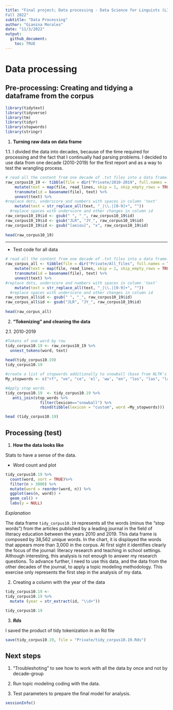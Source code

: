 ```yaml
---
title: "Final project; Data processing - Data Science for Linguists (LING 2340)
Fall 2022"
subtitle: "Data Processing"
author: "Gianina Morales"
date: "11/3/2022"
output:
  github_document:
    toc: TRUE
---
```

# Data processing

## Pre-processing: Creating and tidying a dataframe from the corpus
```r
library(tidytext)
library(tidyverse)
library(tm)
library(tidyr)
library(stopwords)
library(stringr)

```

1. **Turning raw data on data frame**

1.1. I divided the data into decades, because of the time required for processing and the fact that I continually had parsing problems. I decided to use data from one decade (2010-2019) for the first report and as a way to test the wrangling process.

```r
# read all the content from one decade of .txt files into a data frame.
raw_corpus10_19 <- tibble(file = dir("Private/2010-2019", full.names = TRUE))%>%
    mutate(text = map(file, read_lines, skip = 1, skip_empty_rows = TRUE, n_max = Inf,locale = default_locale(), na = character(), num_threads = readr_threads(), progress = show_progress())) %>%
    transmute(id = basename(file), text) %>%
    unnest(text) %>%
#replace dots, underscore and numbers with spaces in column 'text'
    mutate(text = str_replace_all(text, "_|\\.|[0-9]+", "")) 
  #replace spaces with underscore and other changes in column id
raw_corpus10_19$id <- gsub(" ", "_", raw_corpus10_19$id) 
raw_corpus10_19$id <- gsub("JLR", "JY_", raw_corpus10_19$id)
raw_corpus10_19$id <- gsub("[aeiou]", "x", raw_corpus10_19$id)
  
head(raw_corpus10_19) 
```

-------------------------------------------------
* Test code for all data

```r
# read all the content from one decade of .txt files into a data frame.
raw_corpus_all <- tibble(file = dir("Private/All_files", full.names = TRUE))%>%
    mutate(text = map(file, read_lines, skip = 1, skip_empty_rows = TRUE, n_max = Inf,locale = default_locale(), na = character(), num_threads = readr_threads(), progress = show_progress())) %>%
    transmute(id = basename(file), text) %>%
    unnest(text) %>% 
#replace dots, underscore and numbers with spaces in column 'text'
    mutate(text = str_replace_all(text, "_|\\.|[0-9]+", "")) 
  #replace spaces with underscore and other changes in column id
raw_corpus_all$id <- gsub(" ", "_", raw_corpus10_19$id) 
raw_corpus_all$id <- gsub("JLR", "JY_", raw_corpus10_19$id)
  
head(raw_corpus_all) 
```

2. **"Tokenizing" and cleaning the data**

2.1. 2010-2019

```r
#Tokens of one word by row
tidy_corpus10.19 <- raw_corpus10_19 %>%
  unnest_tokens(word, text) 
  
head(tidy_corpus10.19)
tidy_corpus10.19

#create a list of stopwords additionally to snowball (base from NLTK's to eliminate "giberish" and similar)
My_stopwords <- c("rf", "ve", "ce", 'el', 'ww', "en", "los", "las", "la", "de", "del", "--", "---", "0o", "0s", "3a", "3b", "3d", "6b", "6o", "a", "a1", "a2", "a3", "a4", "ab", "ag", "aj", "0o", "0s", "3a", "3b", "3d", "6b", "6o", "a", "a1", "a2", "a3", "a4", "ab", "abst", "ac", "ad", "adj", "ae", "af", "ag", "ah", "ain", "aj", "al", "all", "ao", "ap", "ar", "av","aw", "ax", "ay", "az", "b", "b1", "b2", "b3", "ba", "bc", "bd", "be", "bi", "bj", "bk", "bl", "bn", "bp", "br", "bs", "bt", "bu", "bx", "by", "c", "c1", "c2", "c3", "ca", "cc", "cd", "ce", "cf", "cg", "ch", "ci", "cit", "cj", "cl", "cm",  "cn", "co", "com", "con", "cp", "cq", "cr", "cs", "c's", "ct", "cu", "cv", "cx", "cy", "cz", "d", "d2", "da", "dc", "dd", "de", "df", "di", "dj", "dk", "dl", "don", "dp", "dr", "ds", "dt", "du", "dx", "dy", "e", "e2", "e3", "ea", "ec", "ed", "edu", "ee", "ef", "eg", "ei", "ej", "el", "em", "en", "eo", "ep", "eq", "er", "es", "est", "et", "et-al", "etc", "eu", "ev", "ex", "ey", "f", "f2", "fa", "fc", "ff", "fi", "fj", "fl", "fn", "fo", "fr", "fs", "ft", "fu", "fy", "g", "ga", "ge", "gi", "gj", "gl", "go", "gr", "gs", "gy", "h", "h2", "h3", "hh", "hi", "hj", "ho", "hr", "hs", "http", "hu", "hy", "i", "i2", "i3", "i4", "i6", "i7", "i8", "ia", "ib", "ibid", "ic", "id", "i'd", "ie", "if", "ig", "ih", "ii", "ij", "il", "in", "inc", "io", "ip", "iq", "ir", "itd", "iv", "ix", "iy", "iz", "j", "jj", "jr", "js", "jt", "ju", "k", "ke", "kg", "kj", "km", "ko", "l", "l2", "la", "lb", "lc", "le", "les", "lf",  "lj", "ll", "ll", "ln", "lo", "los", "lr", "ls", "lt", "ltd", "m", "m2", "ma", "me", "mg", "ml", "mn", "mo", "mr", "mrs", "ms", "mt", "mu", "n", "n2", "na", "nc", "nd", "ne", "ng", "ni", "nj", "nl", "nn", "no", "nr", "ns", "nt", "ny", "o", "oa", "ob", "oc", "od", "of", "og", "oh", "oi", "oj", "ok", "okay", "ol", "om", "on", "oo", "op", "oq", "or", "ord", "os", "ot", "ou", "ow", "ox", "oz", "p", "p1", "p2", "p3", "pas", "pc", "pd", "pe", "per", "pf", "ph", "pi", "pj", "pk", "pl", "pm", "pn", "po", "pp", "pq", "pr", "ps", "pt", "pu", "put", "py", "q", "qj", "qu", "que", "qv", "r", "r2", "ra", "rc", "rd", "re", "ref", "refs", "rf", "rh", "ri", "rj", "rl", "rm", "rn", "ro", "rq", "rr", "rs", "rt", "ru", "run", "rv", "ry", "s", "s2", "sa", "sc", "sd", "se", "sec", "sf", "si", "sj", "sl", "sm", "sn", "so", "sp", "sq", "sr", "ss", "st", "sub", "sup", "sy", "sz", "t", "t1", "t2", "t3", "tb", "tas", "tc", "td", "te", "tf", "th", "ti", "til", "tip", "tj", "tl", "tm", "tn", "to", "tp", "tq", "tr", "ts", "t's", "tt", "tv", "tx", "u", "u201d", "ue", "ui", "uj", "uk", "um", "un", "unto", "uo",  "ups", "ur", "ut", "v", "va", "vd", "ve", "vj", "vo", "vol", "vols", "vq", "vs", "vt", "vu", "w", "wa", "wi", "wo", "www", "x", "x1", "x2", "x3", "xf", "xi", "xj", "xk", "xl", "xn", "xo", "xs", "xt", "xv", "xx", "y", "y2", "yes", "yet", "yj", "yl", "yr", "ys", "yt", "z", "zi", "zz", "doi", "pre", "rst", "dv", "uqlp")

#Apply stop words
tidy_corpus10.19  <- tidy_corpus10.19 %>%
   anti_join(stop_words %>% 
               filter(lexicon=="snowball") %>% 
               rbind(tibble(lexicon = "custom", word =My_stopwords)))

head (tidy_corpus10.19)
```

## Processing (test)

1. **How the data looks like**

Stats to have a sense of the data.

* Word count and plot

```r
tidy_corpus10.19 %>%
  count(word, sort = TRUE)%>%
  filter(n > 3000) %>%
  mutate(word = reorder(word, n)) %>%
  ggplot(aes(n, word)) +
  geom_col() +
  labs(y = NULL)

```

*Explanation*

The data frame `tidy_corpus10.19` represents all the words (minus the "stop words") from the articles published by a leading journal in the field of literacy education between the years 2010 and 2019. This data frame is composed by 38,562 unique words. In the chart, it is displayed the words that appears more than 3,000 in the corpus. At first sight it identifies clearly the focus of the journal: literacy research and teaching in school settings. Although interesting, this analysis is not enough to answer my research questions. To advance further, I need to use this data, and the data from the other decades of the journal, to apply a topic modeling methodology. This exercise only represents the first step in the analysis of my data.

2. Creating a column with the year of the data

```r
tidy_corpus10.19 <- 
tidy_corpus10.19 %>%
  mutate (year = str_extract(id, "\\d+"))

tidy_corpus10.19

```

3. ***Rds***

I saved the product of tidy tokenization in an Rd file
```r
save(tidy_corpus10.19, file = "Private/tidy_corpus10.19.Rds")
```

## Next steps

1. "Troubleshoting" to see how to work with all the data by once and not by decade-group

2. Run topic modeling coding with the data. 

3. Test parameters to prepare the final model for analysis.


```r
sessionInfo()
```
